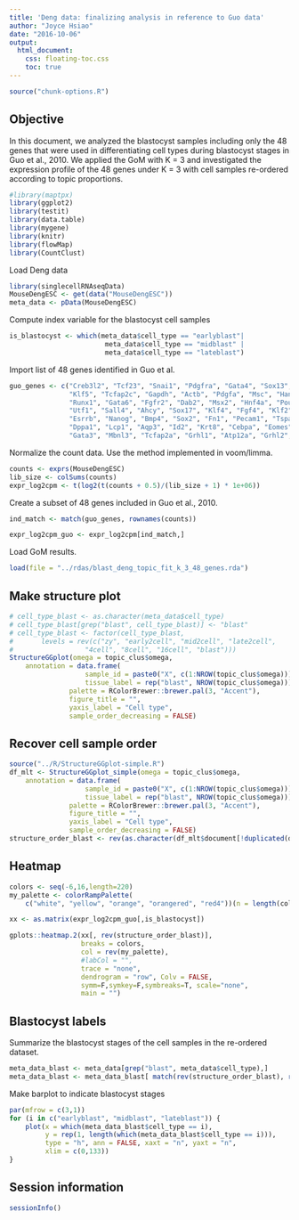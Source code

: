 ```yaml
---
title: 'Deng data: finalizing analysis in reference to Guo data'
author: "Joyce Hsiao"
date: "2016-10-06"
output: 
  html_document:
    css: floating-toc.css
    toc: true
---
```



```r
source("chunk-options.R")
```

## Objective

In this document, we analyzed the blastocyst samples including only the 48 genes that were used in differentiating cell types during blastocyst stages in Guo et al., 2010. We applied the GoM with K = 3 and investigated the expression profile of the 48 genes under K = 3 with cell samples re-ordered according to topic proportions.


```r
#library(maptpx)
library(ggplot2)
library(testit)
library(data.table)
library(mygene)
library(knitr)
library(flowMap)
library(CountClust)
```

Load Deng data

```r
library(singlecellRNAseqData)
MouseDengESC <- get(data("MouseDengESC"))
meta_data <- pData(MouseDengESC)
```

Compute index variable for the blastocyst cell samples

```r
is_blastocyst <- which(meta_data$cell_type == "earlyblast"|
                        meta_data$cell_type == "midblast" |
                        meta_data$cell_type == "lateblast")
```

Import list of 48 genes identified in Guo et al.

```r
guo_genes <- c("Creb3l2", "Tcf23", "Snai1", "Pdgfra", "Gata4", "Sox13",
               "Klf5", "Tcfap2c", "Gapdh", "Actb", "Pdgfa", "Msc", "Hand1",
               "Runx1", "Gata6", "Fgfr2", "Dab2", "Msx2", "Hnf4a", "Pou5f1",
               "Utf1", "Sall4", "Ahcy", "Sox17", "Klf4", "Fgf4", "Klf2", 
               "Esrrb", "Nanog", "Bmp4", "Sox2", "Fn1", "Pecam1", "Tspan8", 
               "Dppa1", "Lcp1", "Aqp3", "Id2", "Krt8", "Cebpa", "Eomes", 
               "Gata3", "Mbnl3", "Tcfap2a", "Grhl1", "Atp12a", "Grhl2", "Cdx2")
```


Normalize the count data. Use the method implemented in voom/limma.

```r
counts <- exprs(MouseDengESC)
lib_size <- colSums(counts)
expr_log2cpm <- t(log2(t(counts + 0.5)/(lib_size + 1) * 1e+06))
```


Create a subset of 48 genes included in Guo et al., 2010.

```r
ind_match <- match(guo_genes, rownames(counts))

expr_log2cpm_guo <- expr_log2cpm[ind_match,]
```

Load GoM results.

```r
load(file = "../rdas/blast_deng_topic_fit_k_3_48_genes.rda")
```

## Make structure plot

```r
# cell_type_blast <- as.character(meta_data$cell_type)
# cell_type_blast[grep("blast", cell_type_blast)] <- "blast"
# cell_type_blast <- factor(cell_type_blast, 
#       levels = rev(c("zy", "early2cell", "mid2cell", "late2cell",
#                  "4cell", "8cell", "16cell", "blast")))
StructureGGplot(omega = topic_clus$omega,
    annotation = data.frame(
                   sample_id = paste0("X", c(1:NROW(topic_clus$omega))),
                   tissue_label = rep("blast", NROW(topic_clus$omega))),
               palette = RColorBrewer::brewer.pal(3, "Accent"),
               figure_title = "",
               yaxis_label = "Cell type",
               sample_order_decreasing = FALSE)
```


## Recover cell sample order


```r
source("../R/StructureGGplot-simple.R")
df_mlt <- StructureGGplot_simple(omega = topic_clus$omega,
    annotation = data.frame(
                   sample_id = paste0("X", c(1:NROW(topic_clus$omega))),
                   tissue_label = rep("blast", NROW(topic_clus$omega))),
               palette = RColorBrewer::brewer.pal(3, "Accent"),
               figure_title = "",
               yaxis_label = "Cell type",
               sample_order_decreasing = FALSE)
structure_order_blast <- rev(as.character(df_mlt$document[!duplicated(df_mlt$document)]))
```

## Heatmap

```r
colors <- seq(-6,16,length=220)
my_palette <- colorRampPalette(
    c("white", "yellow", "orange", "orangered", "red4"))(n = length(colors)-1)

xx <- as.matrix(expr_log2cpm_guo[,is_blastocyst])

gplots::heatmap.2(xx[, rev(structure_order_blast)], 
                  breaks = colors,
                  col = rev(my_palette),
                  #labCol = "",
                  trace = "none", 
                  dendrogram = "row", Colv = FALSE,
                  symm=F,symkey=F,symbreaks=T, scale="none",
                  main = "")
```


## Blastocyst labels

Summarize the blastocyst stages of the cell samples in the re-ordered dataset.

```r
meta_data_blast <- meta_data[grep("blast", meta_data$cell_type),]
meta_data_blast <- meta_data_blast[ match(rev(structure_order_blast), rownames(meta_data_blast)), ]
```

Make barplot to indicate blastocyst stages 

```r
par(mfrow = c(3,1))
for (i in c("earlyblast", "midblast", "lateblast")) {
    plot(x = which(meta_data_blast$cell_type == i), 
         y = rep(1, length(which(meta_data_blast$cell_type == i))), 
         type = "h", ann = FALSE, xaxt = "n", yaxt = "n",
         xlim = c(0,133))
}
```



## Session information

```r
sessionInfo()
```

